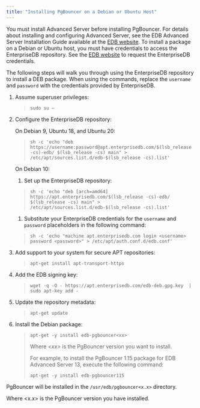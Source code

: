 ```yaml
---
title: "Installing PgBouncer on a Debian or Ubuntu Host"
---
```


<div id="installing_a_deb_package_on_a_debian_or_ubuntu_host" class="registered_link"></div>


You must install Advanced Server before installing PgBouncer. For details about installing and configuring Advanced Server, see the EDB Advanced Server Installation Guide available at the [EDB website](https://www.enterprisedb.com/edb-docs/p/edb-postgres-advanced-server). To install a package on a Debian or Ubuntu host, you must have credentials to access the EnterpriseDB repository. See the [EDB website](https://www.enterprisedb.com/user) to request the EnterpriseDB credentials.

The following steps will walk you through using the EnterpriseDB repository to install a DEB package. When using the commands, replace the `username` and `password` with the credentials provided by EnterpriseDB.

1.  Assume superuser privileges:

    > ``` text
    > sudo su –
    > ```

2.  Configure the EnterpriseDB repository:

    On Debian 9, Ubuntu 18, and Ubuntu 20:

    > ``` text
    > sh -c 'echo "deb https://username:password@apt.enterprisedb.com/$(lsb_release -cs)-edb/ $(lsb_release -cs) main" > /etc/apt/sources.list.d/edb-$(lsb_release -cs).list'
    > ```

    On Debian 10:

    1.  Set up the EnterpriseDB repository:

    > ``` text
    > sh -c 'echo "deb [arch=amd64] https://apt.enterprisedb.com/$(lsb_release -cs)-edb/ $(lsb_release -cs) main" > /etc/apt/sources.list.d/edb-$(lsb_release -cs).list'
    > ```

    1.  Substitute your EnterpriseDB credentials for the `username` and `password` placeholders in the following command:

    > ``` text
    > sh -c 'echo "machine apt.enterprisedb.com login <username> password <password>" > /etc/apt/auth.conf.d/edb.conf'
    > ```

3.  Add support to your system for secure APT repositories:

    > ``` text
    > apt-get install apt-transport-https
    > ```

4.  Add the EDB signing key:

    > ``` text
    > wget -q -O - https://apt.enterprisedb.com/edb-deb.gpg.key  | sudo apt-key add -
    > ```

5.  Update the repository metadata:

    > ``` text
    > apt-get update
    > ```

6.  Install the Debian package:

    > ``` text
    > apt-get -y install edb-pgbouncer<xx>
    > ```
    >
    > Where *&lt;xx&gt;* is the PgBouncer version you want to install.
    >
    > For example, to install the PgBouncer 1.15 package for EDB Advanced Server 13, execute the following command:
    >
    > ``` text
    > apt-get -y install edb-pgbouncer115
    > ```

PgBouncer will be installed in the `/usr/edb/pgbouncer<x.x>` directory.

Where &lt;x.x&gt; is the PgBouncer version you have installed.
